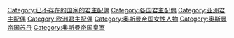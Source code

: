 [[Category:已不存在的国家的君主配偶|Category:已不存在的国家的君主配偶]]
[[Category:各国君主配偶|Category:各国君主配偶]]
[[Category:亚洲君主配偶|Category:亚洲君主配偶]]
[[Category:欧洲君主配偶|Category:欧洲君主配偶]]
[[Category:奥斯曼帝国女性人物|Category:奥斯曼帝国女性人物]]
[[Category:奥斯曼帝国苏丹|Category:奥斯曼帝国苏丹]]
[[Category:奥斯曼帝国皇室|Category:奥斯曼帝国皇室]]